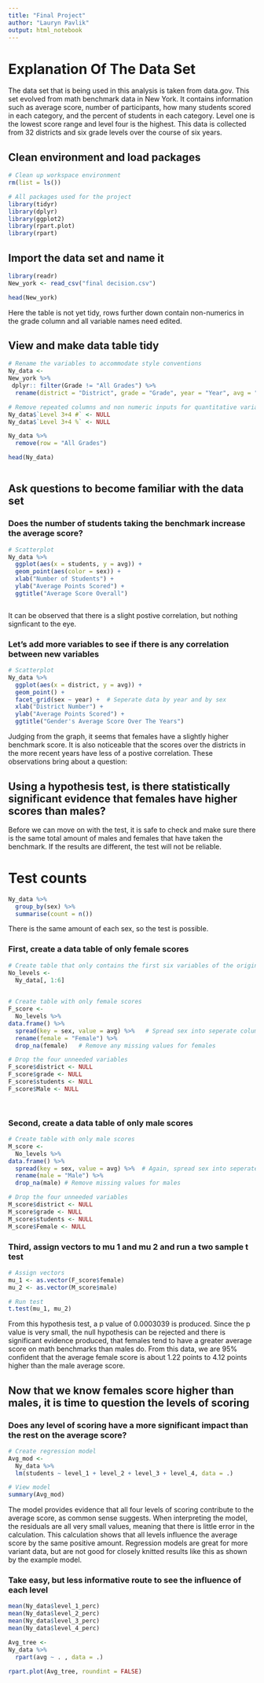 ```yaml
---
title: "Final Project"
author: "Lauryn Pavlik"
output: html_notebook
---
```

# Explanation Of The Data Set
The data set that is being used in this analysis is taken from data.gov. This set evolved from math benchmark data in New York. It contains information such as average score, number of participants, how many students scored in each category, and the percent of students in each category. Level one is the lowest score range and level four is the highest. This data is collected from 32 districts and six grade levels over the course of six years. 

## Clean environment and load packages
```r
# Clean up workspace environment
rm(list = ls())

# All packages used for the project
library(tidyr)
library(dplyr)
library(ggplot2)
library(rpart.plot)
library(rpart)

```

## Import the data set and name it 
```r
library(readr)
New_york <- read_csv("final decision.csv")

head(New_york)
```

Here the table is not yet tidy, rows further down contain non-numerics in the grade column and all variable names need edited. 

## View and make data table tidy 
```r
# Rename the variables to accommodate style conventions
Ny_data <- 
New_york %>%
 dplyr:: filter(Grade != "All Grades") %>%
  rename(district = "District", grade = "Grade", year = "Year", avg = "Mean Scale Score", level_1 = "Level 1 #", level_1_perc = "Level 1 %", level_2 = "Level 2 #", level_2_perc = "Level 2 %", level_3 = "Level 3 #", level_3_perc = "Level 3 %", level_4 = "Level 4 #", level_4_perc = "Level 4 %", students = "Number Tested", sex = "Category")

# Remove repeated columns and non numeric inputs for quantitative variables
Ny_data$`Level 3+4 #` <- NULL
Ny_data$`Level 3+4 %` <- NULL

Ny_data %>%
  remove(row = "All Grades")

head(Ny_data)



```

## Ask questions to become familiar with the data set

### Does the number of students taking the benchmark increase the average score? 
```r
# Scatterplot 
Ny_data %>%
  ggplot(aes(x = students, y = avg)) + 
  geom_point(aes(color = sex)) +
  xlab("Number of Students") +
  ylab("Average Points Scored") +
  ggtitle("Average Score Overall")



```

It can be observed that there is a slight postive correlation, but nothing signficant to the eye. 

### Let's add more variables to see if there is any correlation between new variables  
```r
# Scatterplot
Ny_data %>% 
  ggplot(aes(x = district, y = avg)) + 
  geom_point() +
  facet_grid(sex ~ year) +  # Seperate data by year and by sex
  xlab("District Number") +
  ylab("Average Points Scored") +
  ggtitle("Gender's Average Score Over The Years")

```


Judging from the graph, it seems that females have a slightly higher benchmark score. It is also noticeable that the scores over the districts in the more recent years have less of a postive correlation. These observations bring about a question: 

## Using a hypothesis test, is there statistically significant evidence that females have higher scores than males? 
Before we can move on with the test, it is safe to check and make sure there is the same total amount of males and females that have taken the benchmark. If the results are different, the test will not be reliable. 

# Test counts
```r
Ny_data %>%
  group_by(sex) %>%
  summarise(count = n())


```

There is the same amount of each sex, so the test is possible. 

### First, create a data table of only female scores
```r
# Create table that only contains the first six variables of the original tidy table
No_levels <- 
  Ny_data[, 1:6] 

  
# Create table with only female scores
F_score <- 
  No_levels %>%
data.frame() %>%
  spread(key = sex, value = avg) %>%   # Spread sex into seperate columns
  rename(female = "Female") %>% 
  drop_na(female)   # Remove any missing values for females 

# Drop the four unneeded variables 
F_score$district <- NULL
F_score$grade <- NULL
F_score$students <- NULL
F_score$Male <- NULL




```
  
### Second, create a data table of only male scores   
```r
# Create table with only male scores
M_score <- 
  No_levels %>%
data.frame() %>%
  spread(key = sex, value = avg) %>%  # Again, spread sex into seperate columns
  rename(male = "Male") %>%
  drop_na(male) # Remove missing values for males

# Drop the four unneeded variables 
M_score$district <- NULL
M_score$grade <- NULL
M_score$students <- NULL
M_score$Female <- NULL


```

### Third, assign vectors to mu 1 and mu 2 and run a two sample t test
```r
# Assign vectors
mu_1 <- as.vector(F_score$female)
mu_2 <- as.vector(M_score$male)

# Run test
t.test(mu_1, mu_2)


```

From this hypothesis test, a p value of 0.0003039 is produced. Since the p value is very small, the null hypothesis can be rejected and there is significant evidence produced, that females tend to have a greater average score on math benchmarks than males do. From this data, we are 95% confident that the average female score is about 1.22 points to 4.12 points higher than the male average score. 


## Now that we know females score higher than males, it is time to question the levels of scoring

### Does any level of scoring have a more significant impact than the rest on the average score? 
```r
# Create regression model
Avg_mod <-
  Ny_data %>%
  lm(students ~ level_1 + level_2 + level_3 + level_4, data = .)  

# View model
summary(Avg_mod)

```

The model provides evidence that all four levels of scoring contribute to the average score, as common sense suggests. When interpreting the model, the residuals are all very small values, meaning that there is little error in the calculation. This calculation shows that all levels influence the average score by the same positive amount. Regression models are great for more variant data, but are not good for closely knitted results like this as shown by the example model. 

### Take easy, but less informative route to see the influence of each level
```r
mean(Ny_data$level_1_perc)
mean(Ny_data$level_2_perc)
mean(Ny_data$level_3_perc)
mean(Ny_data$level_4_perc)

```


```r

Avg_tree <- 
Ny_data %>% 
  rpart(avg ~ . , data = .)

rpart.plot(Avg_tree, roundint = FALSE)


```




